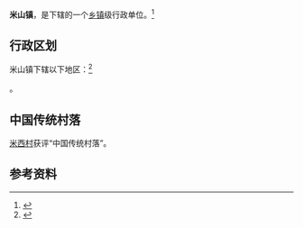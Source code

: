 {{中国乡级行政区|14/05/81/101/000}}

'''米山镇'''，是{{PRC admin/fullname|14/05/81/101/000|3}}下辖的一个[[乡镇|乡镇]]级行政单位。<ref>{{PRC admin/ref sgc|{{PRC admin/parent|14/05/81/101/000}}}}</ref>

== 行政区划 ==

米山镇下辖以下地区：<ref>{{PRC admin/ref sgc|14/05/81/101/000}}</ref>

{{PRC admin/children|14/05/81/101/000}}。

==中国传统村落==
[[米西村|米西村]]获评“中国传统村落”。

== 参考资料 ==

{{reflist}}

{{行政区划小作品}}
{{PRC admin/navcat|14/05/81/101/000}}